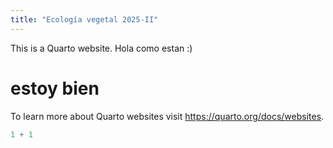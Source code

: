 ```yaml
---
title: "Ecología vegetal 2025-II"
---
```


This is a Quarto website.
Hola como estan :)

# estoy bien

To learn more about Quarto websites visit <https://quarto.org/docs/websites>.

```r
1 + 1
```

